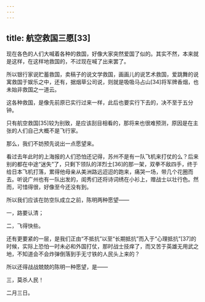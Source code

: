 ```yaml
---
---
---
```

title: 航空救国三愿[33]
---




现在各色的人们大喊着各种的救国，好像大家突然爱国了似的。其实不然，本来就是这样，在这样地救国的，不过现在喊了出来罢了。

所以银行家说贮蓄救国，卖稿子的说文学救国，画画儿的说艺术救国，爱跳舞的说寓救国于娱乐之中，还有，据烟草公司说，则就是吸吸马占山[34]将军牌香烟，也未始非救国之一道云。

这各种救国，是像先前原已实行过来一样，此后也要实行下去的，决不至于五分钟。

只有航空救国[35]较为别致，是应该刮目相看的，那将来也很难预测，原因是在主张的人们自己大概不是飞行家。

那么，我们不妨预先说出一点愿望来。

看过去年此时的上海报的人们恐怕还记得，苏州不是有一队飞机来打仗的么？后来别的都在中途“迷失”了，只剩下领队的洋烈士[36]的那一架，双拳不敌四手，终于给日本飞机打落，累得他母亲从美洲路远迢迢的跑来，痛哭一场，带几个花圈而去。听说广州也有一队出发的，闺秀们还将诗词绣在小衫上，赠战士以壮行色。然而，可惜得很，好像至今还没有到。

所以我们应该在防空队成立之前，陈明两种愿望——

一，路要认清；

二，飞得快些。

还有更要紧的一层，是我们正由“不抵抗”以至“长期抵抗”而入于“心理抵抗”[37]的时候，实际上恐怕一时未必和外国打仗，那时战士技痒了，而又苦于英雄无用武之地，不知道会不会炸弹倒落到手无寸铁的人民头上来的？

所以还得战战兢兢的陈明一种愿望，是——

三，莫杀人民！

二月三日。